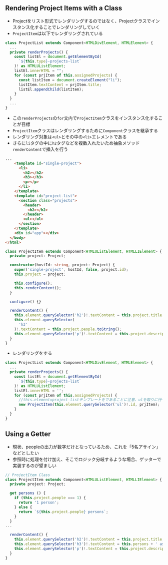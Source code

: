 ## Rendering Project Items with a Class

- Projectをリスト形式でレンダリングするのではなく、Projectクラスでインスタンス化することでレンダリングしていく
- `ProjectItem`は以下でレンダリングされている
```ts {8-11} filename="as-is"
class ProjectList extends Component<HTMLDivElement, HTMLElement> {
  ...
  private renderProjects() {
    const listEl = document.getElementById(
      `${this.type}-projects-list`
    )! as HTMLUListElement;
    listEl.innerHTML = "";
    for (const prjItem of this.assignedProjects) {
      const listItem = document.createElement("li");
      listItem.textContent = prjItem.title;
      listEl.appendChild(listItem);
    }
  }
  ...
}
```
- この`renderProjects`の`for`文内で`ProjectItem`クラスをインスタンス化することが目標
- `ProjectItem`クラスはレンダリングするために`Component`クラスを継承する
- レンダリング対象は`<ul>`とその中の`<li>`エレメントである
- さらに`li`タグの中に`h2`タグなどを複数入れたいため抽象メソッド`renderContent`で挿入を行う

```html {2-8} filename="index.html(これを前提とする)"
...
    <template id="single-project">
      <li>
        <h2></h2>
        <h3></h3>
        <p></p>
      </li>
    </template>
    <template id="project-list">
      <section class="projects">
        <header>
          <h2></h2>
        </header>
        <ul></ul>
      </section>
    </template>
    <div id="app"></div>
  </body>
</html>

```

```ts filename="ProjectItem Class"
class ProjectItem extends Component<HTMLUListElement, HTMLLIElement> {
  private project: Project;

  constructor(hostId: string, project: Project) {
    super('single-project', hostId, false, project.id);
    this.project = project;

    this.configure();
    this.renderContent();
  }

  configure() {}

  renderContent() {
    this.element.querySelector('h2')!.textContent = this.project.title;
    this.element.querySelector(
      'h3'
    )!.textContent = this.project.people.toString();
    this.element.querySelector('p')!.textContent = this.project.description;
  }
}
```
- レンダリングをする

```ts {10} filename="ProjectList Class"
class ProjectList extends Component<HTMLDivElement, HTMLElement> {
  ...
  private renderProjects() {
    const listEl = document.getElementById(
      `${this.type}-projects-list`
    )! as HTMLUListElement;
    listEl.innerHTML = '';
    for (const prjItem of this.assignedProjects) {
      //this.element=project-listテンプレートをであることに注意、ulを取りに行く必要がある
      new ProjectItem(this.element.querySelector('ul')!.id, prjItem); 
    }
  }
}
```

## Using a Getter
- 現状、peopleの出力が数字だけとなっているため、これを「5名アサイン」などとしたい
- 参照時に処理を付け加え、そこでロジック分岐するような場合、ゲッターで実装するのが望ましい
```ts {5-11, 16} filename="ProjectItem Class"
// ProjectItem Class
class ProjectItem extends Component<HTMLUListElement, HTMLLIElement> {
  private project: Project;

  get persons () {
    if (this.project.people === 1) {
      return '1 person';
    } else {
      return `${this.project.people} persons`;
    }
  }
...

  renderContent() {
    this.element.querySelector('h2')!.textContent = this.project.title;
    this.element.querySelector('h3')!.textContent = this.persons + ' assinged';
    this.element.querySelector('p')!.textContent = this.project.description;
  }
}
```